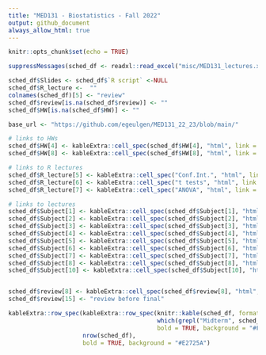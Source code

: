 ```yaml
---
title: "MED131 - Biostatistics - Fall 2022"
output: github_document
always_allow_html: true
---
```


```r
knitr::opts_chunk$set(echo = TRUE)
```

```r
suppressMessages(sched_df <- readxl::read_excel("misc/MED131_lectures.xlsx"))

sched_df$Slides <- sched_df$`R script` <-NULL
sched_df$R_lecture <-  ""
colnames(sched_df)[5] <- "review"
sched_df$review[is.na(sched_df$review)] <- ""
sched_df$HW[is.na(sched_df$HW)] <- ""

base_url <- "https://github.com/egeulgen/MED131_22_23/blob/main/"

# links to HWs
sched_df$HW[4] <- kableExtra::cell_spec(sched_df$HW[4], "html", link = paste0(base_url, "Homeworks/HW-1.R"))
sched_df$HW[8] <- kableExtra::cell_spec(sched_df$HW[8], "html", link = paste0(base_url, "Homeworks/HW2.pdf"))

# links to R lectures
sched_df$R_lecture[5] <- kableExtra::cell_spec("Conf.Int.", "html", link = paste0(base_url, "scripts/4.basics_conf_int.pdf"))
sched_df$R_lecture[6] <- kableExtra::cell_spec("t tests", "html", link = paste0(base_url, "scripts/5.t_test_examples.pdf"))
sched_df$R_lecture[7] <- kableExtra::cell_spec("ANOVA", "html", link = paste0(base_url, "scripts/6.ANOVA_examples.pdf"))

# links to lectures
sched_df$Subject[1] <- kableExtra::cell_spec(sched_df$Subject[1], "html", link = paste0(base_url, "lectures/0.intro.pdf"))
sched_df$Subject[2] <- kableExtra::cell_spec(sched_df$Subject[2], "html", link = paste0(base_url, "lectures/1.overview_one_var_EDA.pdf"))
sched_df$Subject[3] <- kableExtra::cell_spec(sched_df$Subject[3], "html", link = paste0(base_url, "lectures/2.Inro_prog.pdf"))
sched_df$Subject[4] <- kableExtra::cell_spec(sched_df$Subject[4], "html", link = paste0(base_url, "lectures/3.two_var_EDA_RV.pdf"))
sched_df$Subject[5] <- kableExtra::cell_spec(sched_df$Subject[5], "html", link = paste0(base_url, "lectures/4.hypothesis_testing_one_sample.pdf"))
sched_df$Subject[6] <- kableExtra::cell_spec(sched_df$Subject[6], "html", link = paste0(base_url, "lectures/5.two_sample.pdf"))
sched_df$Subject[7] <- kableExtra::cell_spec(sched_df$Subject[7], "html", link = paste0(base_url, "lectures/6.ANOVA.pdf"))
sched_df$Subject[8] <- kableExtra::cell_spec(sched_df$Subject[8], "html", link = paste0(base_url, "lectures/7.chi_squared.pdf"))
sched_df$Subject[10] <- kableExtra::cell_spec(sched_df$Subject[10], "html", link = paste0(base_url, "lectures/9.nonparametric_tests.pdf"))


sched_df$review[8] <- kableExtra::cell_spec(sched_df$review[8], "html", link = paste0(base_url, "lectures/7.MT_review.pdf"))
sched_df$review[15] <- "review before final"

kableExtra::row_spec(kableExtra::row_spec(knitr::kable(sched_df, format = "html", escape = FALSE), 
                                          which(grepl("Midterm", sched_df$Subject)), 
                                          bold = TRUE, background = "#F4B41A"), 
                     nrow(sched_df), 
                     bold = TRUE, background = "#E2725A")
```
